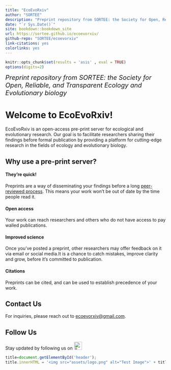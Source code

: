 ```yaml
---
title: "EcoEvoRxiv"
author: "SORTEE"
description: "Preprint repository from SORTEE: the Society for Open, Reliable, and Transparent Ecology and Evolutionary biology"
date: "`r Sys.Date()`"
site: bookdown::bookdown_site
url: https://sortee.github.io/ecoevorxiv/
github-repo: "SORTEE/ecoevorxiv"
link-citations: yes
colorlinks: yes
---
```


```r
knitr::opts_chunk$set(results = 'asis' , eval = TRUE)
options(digits=2)
```

<summary style=font-size:20px> *Preprint repository from SORTEE: the Society for Open, Reliable, and Transparent Ecology and Evolutionary biology* </summary>

# Welcome to EcoEvoRxiv!

EcoEvoRxiv is an open-access pre-print server for ecological and evolutionary research. Our goal is to facilitate researchers sharing their findings before formal publication by providing a platform for cutting-edge research in the fields of ecology and evolutionary biology.     

## Why use a pre-print server?

#### They’re quick! {.unnumbered}

Preprints are a way of disseminating your findings before a long [peer-reviewed process](https://www.nature.com/articles/530148a). This means your work won’t be out of date by the time people read it. 
  
#### Open access {.unnumbered}

Your work can reach researchers and others who do not have access to pay walled publications.    

#### Improved science {.unnumbered}

Once you’ve posted a preprint, other researchers may offer feedback on it via email or social media.It is a chance to catch mistakes, improve clarity and grow, before it’s committed to publication.   

#### Citations {.unnumbered}

Preprints can be cited, and can be used to establish precedence of your work.   


## Contact Us

For inquiries, please reach out to [ecoevorxiv@gmail.com](ecoevorxiv@gmail.com).  

## Follow Us

Stay updated by following us on [<img src="assets/twitter.png" alt="Twitter" width="25" heigh="25"/>](https://twitter.com/EcoEvoRxiv)  

```js
title=document.getElementById('header');
title.innerHTML = '<img src="assets/logo.png" alt="Test Image">' + title.innerHTML
```